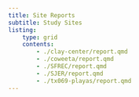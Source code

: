 ```yaml
---
title: Site Reports
subtitle: Study Sites
listing:
    type: grid
    contents:
        - ./clay-center/report.qmd
        - ./coweeta/report.qmd
        - ./SFREC/report.qmd
        - ./SJER/report.qmd
        - ./tx069-playas/report.qmd
---
```


